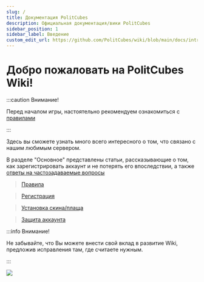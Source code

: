 ```yaml
---
slug: /
title: Документация PolitCubes
description: Официальная документация/вики PolitCubes
sidebar_position: 1
sidebar_label: Введение
custom_edit_url: https://github.com/PolitCubes/wiki/blob/main/docs/intro.mdx
---
```


# Добро пожаловать на PolitCubes Wiki! 

:::caution Внимание!

Перед началом игры, настоятельно рекомендуем ознакомиться с [правилами](general/rules.mdx)

:::

Здесь вы сможете узнать много всего интересного о том, что связано с нашим любимым сервером. 

В разделе "Основное" представлены статьи, рассказывающие о том, как зарегистрировать аккаунт и не потерять его впоследствии, а также [ответы на частозадаваемые вопросы](general/faq.mdx)

> [Правила](general/rules.mdx) 

> [Регистрация](general/registration.mdx) 

> [Установка скина/плаща](general/skins-and-cloaks.mdx) 

> [Защита аккаунта](general/account-security.mdx) 

:::info Внимание!

Не забывайте, что Вы можете внести свой вклад в развитие Wiki, предложив исправления там, где считаете нужным. 

:::

![ ](/logo.jpg)
